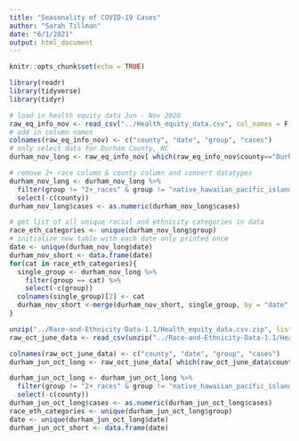 ```yaml
---
title: "Seasonality of COVID-19 Cases"
author: "Sarah Tillman"
date: "6/1/2021"
output: html_document
---
```


```r
knitr::opts_chunk$set(echo = TRUE)

library(readr)
library(tidyverse)
library(tidyr)
```
```r
# load in health equity data Jun - Nov 2020
raw_eq_info_nov <- read_csv("../Health_equity_data.csv", col_names = F)
# add in column names
colnames(raw_eq_info_nov) <- c("county", "date", "group", "cases")
# only select data for Durham County, NC
durham_nov_long <- raw_eq_info_nov[ which(raw_eq_info_nov$county=="Durham County, North Carolina"), ]
```

```r
# remove 2+ race column & county column and convert datatypes
durham_nov_long <- durham_nov_long %>%
  filter(group != "2+_races" & group != "native_hawaiian_pacific_islander") %>%
  select(-c(county))
durham_nov_long$cases <- as.numeric(durham_nov_long$cases)
```

```r
# get list of all unique racial and ethnicity categories in data
race_eth_categories <- unique(durham_nov_long$group)
# initialize new table with each date only printed once
date <- unique(durham_nov_long$date)
durham_nov_short <- data.frame(date)
for(cat in race_eth_categories){
  single_group <- durham_nov_long %>%
    filter(group == cat) %>%
    select(-c(group))
  colnames(single_group)[2] <- cat
  durham_nov_short <-merge(durham_nov_short, single_group, by = "date", sort = TRUE)
}
```

```r
unzip("../Race-and-Ethnicity-Data-1.1/Health_equity_data.csv.zip", list=T)
raw_oct_june_data <- read_csv(unzip("../Race-and-Ethnicity-Data-1.1/Health_equity_data.csv.zip", "Health_equity_data.csv"))
```
```r
colnames(raw_oct_june_data) <- c("county", "date", "group", "cases")
durham_jun_oct_long <- raw_oct_june_data[ which(raw_oct_june_data$county=="Durham County, North Carolina"), ]
```

```r
durham_jun_oct_long <- durham_jun_oct_long %>%
  filter(group != "2+_races" & group != "native_hawaiian_pacific_islander") %>%
  select(-c(county))
durham_jun_oct_long$cases <- as.numeric(durham_jun_oct_long$cases)
race_eth_categories <- unique(durham_jun_oct_long$group)
date <- unique(durham_jun_oct_long$date)
durham_jun_oct_short <- data.frame(date)
```

